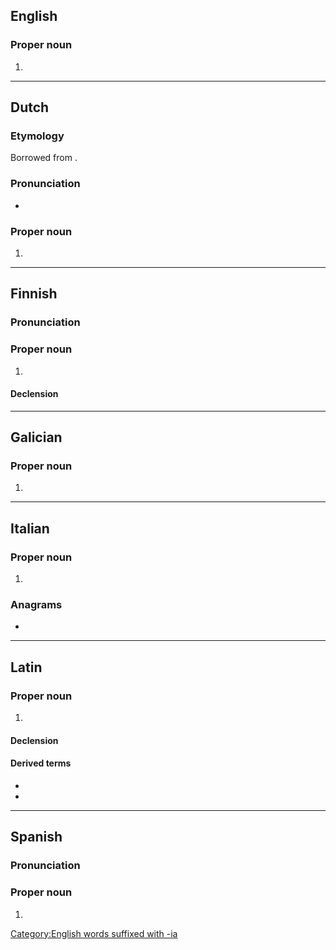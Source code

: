 {{also|Brasília|Brasilía}}
==English==
{{wikipedia|lang=en}}

===Proper noun===
{{en-proper noun}}

# {{alternative spelling of|en|Brasília}}

[[Category:English words suffixed with -ia]]

----

==Dutch==
{{wikipedia|lang=nl}}

===Etymology===
Borrowed from {{bor|nl|pt|Brasília}}.

===Pronunciation===
* {{audio|nl|Nl-Brasilia.ogg|Audio}}

===Proper noun===
{{nl-proper noun|n}}

# {{place|nl|municipality/capital city|c/Brazil|;|state capital|s/Distrito Federal|c/Brazil|t=Brasília}}

----

==Finnish==
{{wikipedia|lang=fi}}

===Pronunciation===
{{fi-pronunciation}}

===Proper noun===
{{fi-proper noun}}

# {{place|fi|country|cont/South America|t1=Brazil}}

====Declension====
{{fi-decl-kulkija|n=sg|Brasili|a}}

----

==Galician==

===Proper noun===
{{gl-proper noun}}

# {{place|gl|municipality/capital city|c/Brazil|;|state capital|s/Distrito Federal|c/Brazil|t=Brasília}}

----

==Italian==
{{wikipedia|lang=it}}

===Proper noun===
{{it-proper noun|f}}

# {{place|it|municipality/capital city|c/Brazil|;|state capital|s/Distrito Federal|c/Brazil|t=Brasília}}

===Anagrams===
* {{l|it|basilari}}

----

==Latin==

===Proper noun===
{{la-proper noun|Brasīlia<1>}}

# {{lb|la|New Latin}} {{place|la|country|cont/South America|t1=Brazil}}

====Declension====
{{la-ndecl|Brasīlia<1>}}

====Derived terms====
* {{l|la|brasīliānus}}
* {{l|la|brasīliēnsis}}

----

==Spanish==
{{wikipedia|lang=es}}

===Pronunciation===
{{es-IPA}}

===Proper noun===
{{es-proper noun|f}}

# {{place|es|municipality/capital city|c/Brazil|;|state capital|s/Distrito Federal|c/Brazil|t=Brasília}}